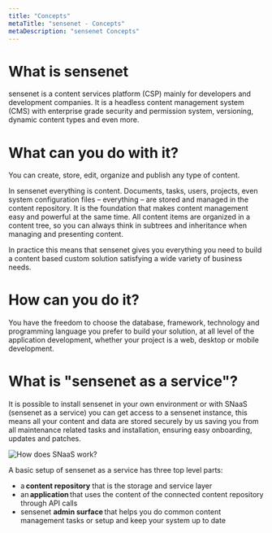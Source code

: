 ```yaml
---
title: "Concepts"
metaTitle: "sensenet - Concepts"
metaDescription: "sensenet Concepts"
---
```


# What is sensenet

sensenet is a content services platform (CSP) mainly for developers and development companies. It is a headless content management system (CMS) with enterprise grade security and permission system, versioning, dynamic content types and even more.

# What can you do with it?

You can create, store, edit, organize and publish any type of content.

In sensenet everything is content. Documents, tasks, users, projects, even system configuration files – everything – are stored and managed in the content repository. It is the foundation that makes content management easy and powerful at the same time. All content items are organized in a content tree, so you can always think in subtrees and inheritance when managing and presenting content.

In practice this means that sensenet gives you everything you need to build a content based custom solution satisfying a wide variety of business needs.

# How can you do it?
You have the freedom to choose the database, framework, technology and programming language you prefer to build your solution, at all level of the application development, whether your project is a web, desktop or mobile development.

# What is "sensenet as a service"?

It is possible to install sensenet in your own environment or with SNaaS (sensenet as a service) you can get access to a sensenet instance, this means all your content and data are stored securely by us saving you from all maintenance related tasks and installation, ensuring easy onboarding, updates and patches.

![How does SNaaS work?](https://www.sensenet.com/try-it/images/Web%201920%20%E2%80%93%201.png)

A basic setup of sensenet as a service has three top level parts:

- a **content repository** that is the storage and service layer
- an **application** that uses the content of the connected content repository through API calls
- sensenet **admin surface** that helps you do common content management tasks or setup and keep your system up to date
